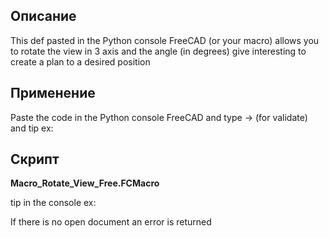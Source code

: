 <languages/>
{{Macro
|Name=Rotate View Free
|Icon=Text_console_python.png
|Description=This def pasted in the Python console FreeCAD (or your macro) allows you to rotate the view in 3-axis and the angle (in degrees) give interesting to create a plan to a desired position
|Author=Yorik
|Version=01.00
|Date=2010-11-17
|FCVersion=All
|SeeAlso=[[Macro Rotate View|Macro Rotate View]] [[File:Macro Rotate View view 90 Degrees.png|24px]]<br />[[Macro_Rotate_ViewAxonometric|Macro_Rotate_ViewAxonometric]] [[File:Macro_Rotate_View_with_Y_pointing_upwards_.png|24px]] [[File:Macro_Rotate_View_with_Z_pointing_upwards_.png|24px]]
}}

<span id="Description"></span>
==Описание==

This def pasted in the Python console FreeCAD (or your macro) allows you to rotate the view in 3 axis and the angle (in degrees) give interesting to create a plan to a desired position

<span id="Usage"></span>
==Применение==

Paste the code in the Python console FreeCAD and type {{KEY|Enter}} → {{KEY|Enter}} (for validate) and tip ex: {{ColoredText|{{Emphasis|RotateView(0,1,0,45)}} }}
<span id="Script"></span>
==Скрипт==

'''Macro_Rotate_View_Free.FCMacro'''

{{MacroCode|code=
#Paste in the Python console and tip ex:
#RotateView(0,1,0,45)
def RotateView(axisX=1.0,axisY=0.0,axisZ=0.0,angle=45.0):
    import math
    from pivy import coin
    try:
        cam = Gui.ActiveDocument.ActiveView.getCameraNode()
        rot = coin.SbRotation()
        rot.setValue(coin.SbVec3f(axisX,axisY,axisZ),math.radians(angle))
        nrot = cam.orientation.getValue() * rot
        cam.orientation = nrot
        print( axisX," ",axisY," ",axisZ," ",angle)
    except Exception:
        print( "Not ActiveView ")


}}

tip in the console ex:

{{MacroCode|code=
RotateView(0,1,0,45)
}}

If there is no open document an error is returned

{{clear}}